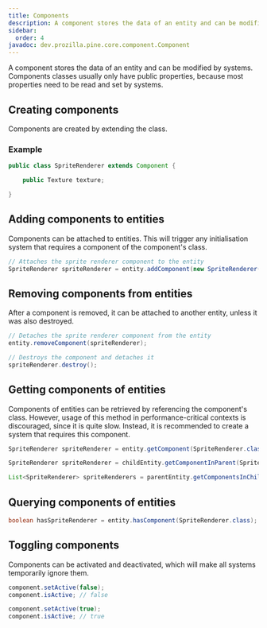 ```yaml
---
title: Components
description: A component stores the data of an entity and can be modified by systems.
sidebar:
  order: 4
javadoc: dev.prozilla.pine.core.component.Component
---
```



A component stores the data of an entity and can be modified by systems. Components classes usually only have public properties, because most properties need to be read and set by systems.

## Creating components

Components are created by extending the <JavadocLink name="dev.prozilla.pine.core.component.Component"/> class.

### Example

```java
public class SpriteRenderer extends Component {

	public Texture texture;

}
```

## Adding components to entities

Components can be attached to entities. This will trigger any initialisation system that requires a component of the component's class.

```java
// Attaches the sprite renderer component to the entity
SpriteRenderer spriteRenderer = entity.addComponent(new SpriteRenderer());
```

## Removing components from entities

After a component is removed, it can be attached to another entity, unless it was also destroyed.

```java
// Detaches the sprite renderer component from the entity
entity.removeComponent(spriteRenderer);

// Destroys the component and detaches it
spriteRenderer.destroy();
```

## Getting components of entities

Components of entities can be retrieved by referencing the component's class.
However, usage of this method in performance-critical contexts is discouraged, since it is quite slow. Instead, it is recommended to create a system that requires this component.

```java
SpriteRenderer spriteRenderer = entity.getComponent(SpriteRenderer.class);

SpriteRenderer spriteRenderer = childEntity.getComponentInParent(SpriteRenderer.class);

List<SpriteRenderer> spriteRenderers = parentEntity.getComponentsInChildren(SpriteRenderer.class);
```

## Querying components of entities

```java
boolean hasSpriteRenderer = entity.hasComponent(SpriteRenderer.class);
```

## Toggling components

Components can be activated and deactivated, which will make all systems temporarily ignore them.

```java
component.setActive(false);
component.isActive; // false

component.setActive(true);
component.isActive; // true
```